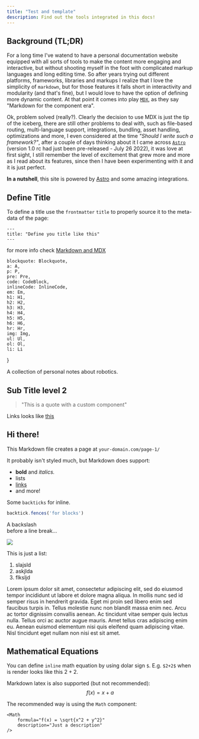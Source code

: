 ```yaml
---
title: "Test and template"
description: Find out the tools integrated in this docs!
---
```


## Background (TL;DR)

For a long time I've watend to have a personal documentation website equipped with all sorts of tools to make the content more engaging and interactive, but without shooting myself in the foot with complicated markup languages and long editing time. So after years trying out different platforms, frameworks, libraries and markups I realize that I love the simplicity of `markdown`, but for those features it falls short in interactivity and modularity (and that's fine), but I would love to have the option of defining more dynamic content. At that point it comes into play [`MDX`](https://mdxjs.com/), as they say "Markdown for the component era".

Ok, problem solved (really?). Clearly the decision to use MDX is just the tip of the iceberg, there are still other problems to deal with, such as file-based routing, multi-language support, integrations, bundling, asset handling, optimizations and more, I even considered at the time *"Should I write such a framework?"*, after a couple of days thinking about it I came across [`Astro`](https://astro.build/) (version 1.0 rc had just been pre-released - July 26 2022), it was love at first sight, I still remember the level of excitement that grew more and more as I read about its features, since then I have been experimenting with it and it is just perfect.

**In a nutshell**, this site is powered by [Astro](https://astro.build/) and some amazing integrations.

## Define Title

To define a title use the `frontmatter` `title` to properly source it to the meta-data of the page:
```
---
title: "Define you title like this"
---
```

for more info check [Markdown and MDX](https://docs.astro.build/en/guides/markdown-content/)




    blockquote: Blockquote,
    a: A,
    p: P,
    pre: Pre,
    code: CodeBlock,
    inlineCode: InlineCode,
    em: Em,
    h1: H1,
    h2: H2,
    h3: H3,
    h4: H4,
    h5: H5,
    h6: H6,
    hr: Hr,
    img: Img,
    ul: Ul,
    ol: Ol,
    li: Li
}


A collection of personal notes about robotics.

## Sub Title level 2

> "This is a quote with a custom component"

Links looks like [this](www.google.com)

## Hi there!

This Markdown file creates a page at `your-domain.com/page-1/`

It probably isn't styled much, but Markdown does support:
- **bold** and _italics._
- lists
- [links](https://astro.build)
- and more!

Some `backticks` for inline.

```js
backtick.fences('for blocks')
```

A backslash\
before a line break…

![](/public/banner.png)

This is just a list:
1. slajsld
2. askjlda
3. flksljd

Lorem ipsum dolor sit amet, consectetur adipiscing elit, sed do eiusmod tempor incididunt ut labore et dolore magna aliqua. In mollis nunc sed id semper risus in hendrerit gravida. Eget mi proin sed libero enim sed faucibus turpis in. Tellus molestie nunc non blandit massa enim nec. Arcu ac tortor dignissim convallis aenean. Ac tincidunt vitae semper quis lectus nulla. Tellus orci ac auctor augue mauris. Amet tellus cras adipiscing enim eu. Aenean euismod elementum nisi quis eleifend quam adipiscing vitae. Nisl tincidunt eget nullam non nisi est sit amet.

<Canvas/>

## Mathematical Equations

You can define `inline` math equation by using dolar sign `$`. E.g. `$2+2$` when is render looks like this $2+2$.

Markdown latex is also supported (but not recommended):
$$
f(x) = x + a
$$

The recommended way is using the `Math` component:
```
<Math 
    formula="f(x) = \sqrt{x^2 + y^2}" 
    description="Just a description"
/>
```

<Math 
    formula="f(x) = \sqrt{x^2 + y^2}" 
    description="Just a description"
/>
